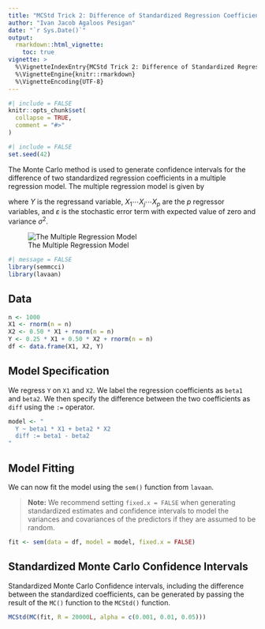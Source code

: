 ```yaml
---
title: "MCStd Trick 2: Difference of Standardized Regression Coefficients"
author: "Ivan Jacob Agaloos Pesigan"
date: "`r Sys.Date()`"
output:
  rmarkdown::html_vignette:
    toc: true
vignette: >
  %\VignetteIndexEntry{MCStd Trick 2: Difference of Standardized Regression Coefficients}
  %\VignetteEngine{knitr::rmarkdown}
  %\VignetteEncoding{UTF-8}
---
```


```r
#| include = FALSE
knitr::opts_chunk$set(
  collapse = TRUE,
  comment = "#>"
)
```

```r
#| include = FALSE
set.seed(42)
```

The Monte Carlo method is used to generate confidence intervals
for the difference of two standardized regression coefficients
in a multiple regression model.
The multiple regression model is given by

\begin{equation}
    Y = \beta_{0} + \beta_{1} X_{1} + \cdots + \beta_{j} X_{j} + \cdots + \beta_{p} X_{p} + \varepsilon, \quad j = \left\{ 1, 2, \cdots , p \right\}
\end{equation}

where $Y$ is the regressand variable, $X_{1} \cdots X_{j} \cdots X_{p}$ are the $p$ regressor variables, and $\varepsilon$ is the stochastic error term with expected value of zero and variance $\sigma^{2}$.

![The Multiple Regression Model](https://raw.githubusercontent.com/jeksterslab/semmcci/main/latexsrc/figures/png/regression.png)

```r
#| message = FALSE
library(semmcci)
library(lavaan)
```

## Data

```r
n <- 1000
X1 <- rnorm(n = n)
X2 <- 0.50 * X1 + rnorm(n = n)
Y <- 0.25 * X1 + 0.50 * X2 + rnorm(n = n)
df <- data.frame(X1, X2, Y)
```

## Model Specification

We regress `Y` on `X1` and `X2`.
We label the regression coefficients as `beta1` and `beta2`.
We then specify the difference between the two coefficients
as `diff` using the `:=` operator.

```r
model <- "
  Y ~ beta1 * X1 + beta2 * X2
  diff := beta1 - beta2
"
```

## Model Fitting

We can now fit the model using the `sem()` function from `lavaan`.

> **Note:** We recommend setting `fixed.x = FALSE` when generating standardized estimates and confidence intervals to model the variances and covariances of the predictors if they are assumed to be random.

```r
fit <- sem(data = df, model = model, fixed.x = FALSE)
```

## Standardized Monte Carlo Confidence Intervals

Standardized Monte Carlo Confidence intervals,
including the difference between the standardized coefficients,
can be generated
by passing the result of the `MC()` function to the `MCStd()` function.

```r
MCStd(MC(fit, R = 20000L, alpha = c(0.001, 0.01, 0.05)))
```

